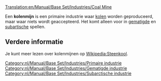 [[Translation:en/Manual/Base Set/Industries/Coal Mine]]

{{nl/Manual/Base Set/Industries/Industrieën|image=en/Manual/Base Set/Industries/Coalmine.png
|name=Kolenmijn
|climates=[[nl/Manual/Klimaat#gematigd|Gematigd]], [[nl/Manual/Klimaat#subarctisch|Subarctisch]].
|accepts=Niets
|produces=[[nl/Manual/Base Set/Cargos/Kolen|Kolen]]
}}

Een '''kolenmijn''' is een primaire industrie waar [[nl/Manual/Base Set/Cargos/Kolen|kolen]] worden geproduceerd, maar waar niets wordt geaccepteerd. Het komt alleen voor in [[nl/Manual/Klimaat|gematigde]] en [[nl/Manual/Klimaat|subartische]] spellen.

== Verdere informatie ==
Je kunt meer lezen over kolenmijnen op [http://nl.wikipedia.org/wiki/Steenkool Wikipedia:Steenkool].


[[Category:nl/Manual/Base Set/Industries/Primaire industrie]]
[[Category:nl/Manual/Base Set/Industries/Gematigde industrie]]
[[Category:nl/Manual/Base Set/Industries/Subarctische industrie]]